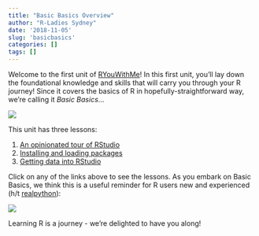 ```yaml
---
title: "Basic Basics Overview"
author: "R-Ladies Sydney"
date: '2018-11-05'
slug: 'basicbasics'
categories: []
tags: []
---
```


Welcome to the first unit of [RYouWithMe](/ryouwithme)! In this first unit, you'll lay down the foundational knowledge and skills that will carry you through your R journey! Since it covers the basics of R in hopefully-straightforward way, we're calling it *Basic Basics*... 


![](/post/2018-11-05-basicbasics_files/basicbasicsbanner.jpeg)

This unit has three lessons:

1. [An opinionated tour of RStudio](/post/2018/11/05/basicbasics-1/)
2. [Installing and loading packages](/post/2018/11/05/basicbasics-2/)
3. [Getting data into RStudio](/post/2018/11/05/basicbasics-3/)

Click on any of the links above to see the lessons. As you embark on Basic Basics, we think this is a useful reminder for R users new and experienced (h/t [realpython](twitter.com/realpython)):


![](/post/2018-11-05-basicbasics_files/bblearning.jpeg)

Learning R is a journey - we're delighted to have you along!